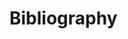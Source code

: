<!---

BACK MATTER 

This marks the start of the back matter, which includes:
- References (in this document)
- Appendices (in a separate document)

--->


\backmatter


# Bibliography {-}

<!---

\addtoToC{Bibliography}
\bibliographystyle{plain}
\bibliography{references}

---> 


<!-- To remove the indentation of the first entry. -->

\noindent


<!---
To create a hanging indent and spacing between entries.
These three lines may need to be removed for styles that don't 
require the hanging indent.
--->

\setlength{\parindent}{-0.50in}
\setlength{\leftskip}{0.50in}
\setlength{\parskip}{8pt}


<div id="refs"></div>

